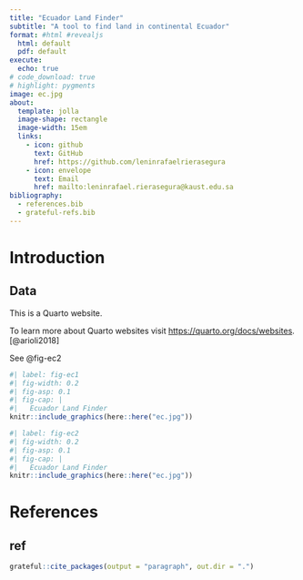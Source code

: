 ```yaml
---
title: "Ecuador Land Finder"
subtitle: "A tool to find land in continental Ecuador"
format: #html #revealjs
  html: default
  pdf: default
execute:
  echo: true
# code_download: true
# highlight: pygments
image: ec.jpg
about:
  template: jolla
  image-shape: rectangle
  image-width: 15em
  links:
    - icon: github
      text: GitHub
      href: https://github.com/leninrafaelrierasegura
    - icon: envelope
      text: Email
      href: mailto:leninrafael.rierasegura@kaust.edu.sa
bibliography: 
  - references.bib
  - grateful-refs.bib
---
```


# Introduction {.smaller}

## Data

This is a Quarto website.

To learn more about Quarto websites visit <https://quarto.org/docs/websites>. [@arioli2018]

See @fig-ec2

```r
#| label: fig-ec1
#| fig-width: 0.2
#| fig-asp: 0.1
#| fig-cap: |
#|   Ecuador Land Finder
knitr::include_graphics(here::here("ec.jpg"))
```

```r
#| label: fig-ec2
#| fig-width: 0.2
#| fig-asp: 0.1
#| fig-cap: |
#|   Ecuador Land Finder
knitr::include_graphics(here::here("ec.jpg"))
```

# References {.smaller}

## ref {.smaller}

```r
grateful::cite_packages(output = "paragraph", out.dir = ".")
```
